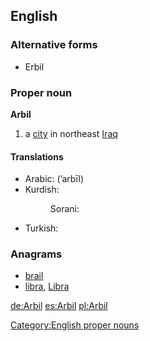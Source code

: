 ==English==
{{wikipedia}}

===Alternative forms===
* Erbil

===Proper noun===
'''Arbil'''

# a [[city]] in northeast [[Iraq]]

====Translations====
{{trans-top|city}}
* Arabic: {{Arab|[[اربيل]]}} (’arbīl)
* Kurdish:
*: Sorani: {{ku-Arab|[[هه‌ولێر]]}}
{{trans-mid}}
* Turkish: {{t-|tr|Erbil}}
{{trans-bottom}}

===Anagrams===
* [[brail#English|brail]]
* [[libra#English|libra]], [[Libra#English|Libra]]

[[Category:English proper nouns]]

[[de:Arbil]]
[[es:Arbil]]
[[pl:Arbil]]